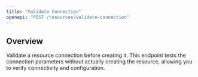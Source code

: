 ```yaml
---
title: "Validate Connection"
openapi: "POST /resources/validate-connection"
---
```


## Overview

Validate a resource connection before creating it. This endpoint tests the connection parameters without actually creating the resource, allowing you to verify connectivity and configuration.

